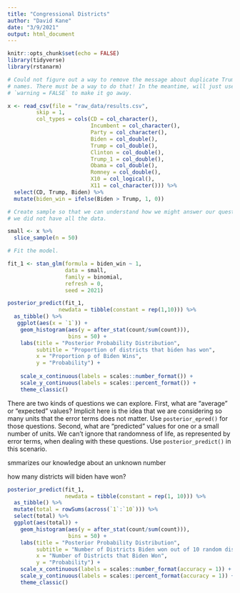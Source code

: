 ```yaml
---
title: "Congressional Districts"
author: "David Kane"
date: "3/9/2021"
output: html_document
---
```


```r
knitr::opts_chunk$set(echo = FALSE)
library(tidyverse)
library(rstanarm)
```

```r
# Could not figure out a way to remove the message about duplicate Trump column
# names. There must be a way to do that! In the meantime, will just use
# `warning = FALSE` to make it go away.

x <- read_csv(file = "raw_data/results.csv", 
         skip = 1,
         col_types = cols(CD = col_character(),
                          Incumbent = col_character(),
                          Party = col_character(),
                          Biden = col_double(),
                          Trump = col_double(),
                          Clinton = col_double(),
                          Trump_1 = col_double(),
                          Obama = col_double(),
                          Romney = col_double(),
                          X10 = col_logical(),
                          X11 = col_character())) %>% 
  select(CD, Trump, Biden) %>% 
  mutate(biden_win = ifelse(Biden > Trump, 1, 0))
```


```r
# Create sample so that we can understand how we might answer our questions if
# we did not have all the data.

small <- x %>% 
  slice_sample(n = 50)
```



```r
# Fit the model.

fit_1 <- stan_glm(formula = biden_win ~ 1, 
                  data = small,
                  family = binomial,
                  refresh = 0,
                  seed = 2021) 

posterior_predict(fit_1, 
                newdata = tibble(constant = rep(1,10))) %>% 
  as_tibble() %>%
   ggplot(aes(x = `1`)) +
    geom_histogram(aes(y = after_stat(count/sum(count))),
                   bins = 50) + 
    labs(title = "Posterior Probability Distribution",
         subtitle = "Proportion of districts that biden has won",
         x = "Proportion p of Biden Wins",
         y = "Probability") + 
  
    scale_x_continuous(labels = scales::number_format()) +
    scale_y_continuous(labels = scales::percent_format()) +
    theme_classic()
```

There are two kinds of questions we can explore. First, what are "average" or "expected" values? Implicit here is the idea that we are considering so many units that the error terms does not matter. Use `posterior_epred()` for those questions. Second, what are "predicted" values for one or a small number of units. We can't ignore that randomness of life, as represented by error terms, when dealing with these questions. Use `posterior_predict()` in this scenario.

smmarizes our knowledge about an unknown number 

how many districts will biden have won?

```r
posterior_predict(fit_1, 
                  newdata = tibble(constant = rep(1, 10))) %>% 
  as_tibble() %>% 
  mutate(total = rowSums(across(`1`:`10`))) %>% 
  select(total) %>% 
  ggplot(aes(total)) +
    geom_histogram(aes(y = after_stat(count/sum(count))),
                   bins = 50) +
    labs(title = "Posterior Probability Distribution",
         subtitle = "Number of Districts Biden won out of 10 random districts",
         x = "Number of Districts that Biden Won",
         y = "Probability") + 
    scale_x_continuous(labels = scales::number_format(accuracy = 1)) +
    scale_y_continuous(labels = scales::percent_format(accuracy = 1)) +
    theme_classic()
```



